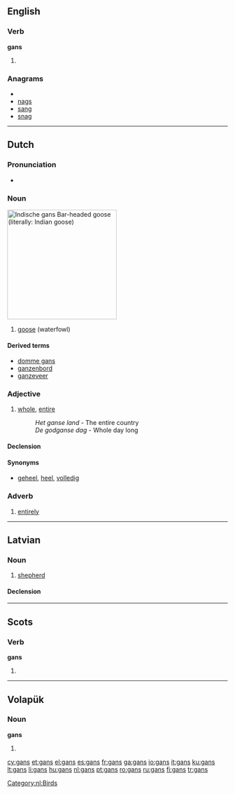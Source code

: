 {{also|Gans}}
==English==

===Verb===
'''gans'''

# {{Geordie}} {{third-person singular of|[[gan]]}}

===Anagrams===
* {{alphagram|[[AGNs#English|AGNs]]}} 
* [[nags#English|nags]]
* [[sang#English|sang]]
* [[snag#English|snag]]

----
==Dutch==
{{wikipedia|ganzen|lang=nl}}

===Pronunciation===
* {{audio|Nl-gans.ogg|audio}}

===Noun===
[[Image:Anser indicus2.jpg|thumb|250px|''Indische gans''<br>Bar-headed goose (''literally:'' Indian goose)]]
{{nl-noun|g=f|ganzen|gansje|dimpl=gansjes}}

# [[goose]] (waterfowl)

[[Category:nl:Birds]]

====Derived terms====
* [[domme gans]]
* [[ganzenbord]]
* [[ganzeveer]]

===Adjective===
{{nl-adj|-}}

# [[whole]], [[entire]]
#:''Het ganse land'' - The entire country
#:''De godganse dag'' - Whole day long

====Declension====
{{nl-decl-adj-nc|ganse|-|pred=-}}

====Synonyms====
* [[geheel]], [[heel]], [[volledig]]

===Adverb===
{{infl|nl|adverb}}

# [[entirely]]

----

==Latvian==

===Noun===
{{infl|lv|noun|gender=m}}

# [[shepherd]]

====Declension====
{{lv-noun-d1|gan|s}}

----

==Scots==

===Verb===
'''gans'''

# {{third-person singular of|[[gan#Scots|gan]]|lang=Scots}}

----

==Volapük==

===Noun===
'''gans'''

# {{plural of|gan|lang=vo}}

[[cy:gans]]
[[et:gans]]
[[el:gans]]
[[es:gans]]
[[fr:gans]]
[[ga:gans]]
[[io:gans]]
[[it:gans]]
[[ku:gans]]
[[lt:gans]]
[[li:gans]]
[[hu:gans]]
[[nl:gans]]
[[pt:gans]]
[[ro:gans]]
[[ru:gans]]
[[fi:gans]]
[[tr:gans]]